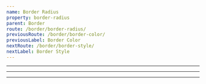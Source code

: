 ```yaml
---
name: Border Radius
property: border-radius
parent: Border
route: /border/border-radius/
previousRoute: /border/border-color/
previousLabel: Border Color
nextRoute: /border/border-style/
nextLabel: Border Style
---
```


<UtilityInfo
  label="All Sides"
  pattern="rounded{-size?}"
  themeProperty="borderRadius"
/>

---

<Grid minWidth="128px">
  <InfoBox caption="None" pattern="rounded-none">
    <Box className="h-8 px-2 bg-gray-300 border-4 border-gray-400 rounded-none" />
  </InfoBox>
  <InfoBox caption="Small" pattern="rounded-sm">
    <Box className="h-8 px-2 bg-gray-300 border-4 border-gray-400 rounded-sm" />
  </InfoBox>
  <InfoBox caption="Default" pattern="rounded">
    <Box className="h-8 px-2 bg-gray-300 border-4 border-gray-400 rounded" />
  </InfoBox>
  <InfoBox caption="Large" pattern="rounded-lg">
    <Box className="h-8 px-2 bg-gray-300 border-4 border-gray-400 rounded-lg" />
  </InfoBox>
  <InfoBox caption="Full" pattern="rounded-full">
    <Box className="h-8 px-2 bg-gray-300 border-4 border-gray-400 rounded-full" />
  </InfoBox>
</Grid>

<UtilityInfo label="Separate Sides" pattern="rounded-{t|r|b|l}{-size?}" />

---

<Grid minWidth="128px">
  <InfoBox caption="Top" pattern="rounded-t">
    <Box className="h-8 px-2 bg-gray-300 border-4 border-gray-400 rounded-t" />
  </InfoBox>
  <InfoBox caption="Right" pattern="rounded-r">
    <Box className="h-8 px-2 bg-gray-300 border-4 border-gray-400 rounded-r" />
  </InfoBox>
  <InfoBox caption="Bottom" pattern="rounded-b">
    <Box className="h-8 px-2 bg-gray-300 border-4 border-gray-400 rounded-b" />
  </InfoBox>
  <InfoBox caption="Left" pattern="rounded-l">
    <Box className="h-8 px-2 bg-gray-300 border-4 border-gray-400 rounded-l" />
  </InfoBox>
</Grid>

<UtilityInfo label="Separate Corners" pattern="rounded-{tl|tr|br|bl}{-size?}" />

---

<Grid minWidth="128px">
  <InfoBox caption="Top Left" pattern="rounded-tl">
    <Box className="h-8 px-2 bg-gray-300 border-4 border-gray-400 rounded-tl" />
  </InfoBox>
  <InfoBox caption="Top Right" pattern="rounded-tr">
    <Box className="h-8 px-2 bg-gray-300 border-4 border-gray-400 rounded-tr" />
  </InfoBox>
  <InfoBox caption="Bottom Right" pattern="rounded-br">
    <Box className="h-8 px-2 bg-gray-300 border-4 border-gray-400 rounded-br" />
  </InfoBox>
  <InfoBox caption="Bottom Left" pattern="rounded-bl">
    <Box className="h-8 px-2 bg-gray-300 border-4 border-gray-400 rounded-bl" />
  </InfoBox>
</Grid>
